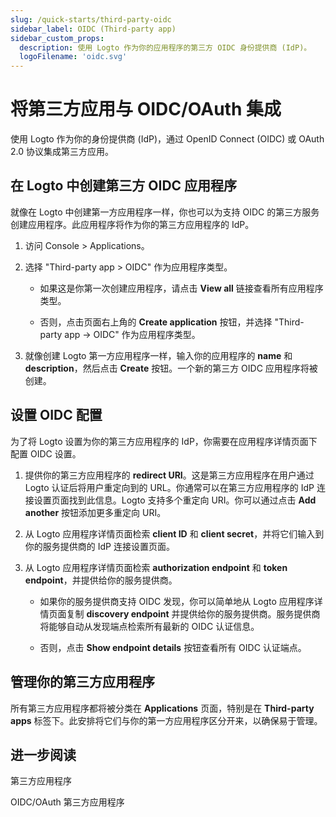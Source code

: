 ```yaml
---
slug: /quick-starts/third-party-oidc
sidebar_label: OIDC (Third-party app)
sidebar_custom_props:
  description: 使用 Logto 作为你的应用程序的第三方 OIDC 身份提供商 (IdP)。
  logoFilename: 'oidc.svg'
---
```


# 将第三方应用与 OIDC/OAuth 集成

使用 Logto 作为你的身份提供商 (IdP)，通过 OpenID Connect (OIDC) 或 OAuth 2.0 协议集成第三方应用。

## 在 Logto 中创建第三方 OIDC 应用程序

就像在 Logto 中创建第一方应用程序一样，你也可以为支持 OIDC 的第三方服务创建应用程序。此应用程序将作为你的第三方应用程序的 IdP。

1. 访问 <CloudLink to="/applications">Console > Applications</CloudLink>。

2. 选择 "Third-party app > OIDC" 作为应用程序类型。

   - 如果这是你第一次创建应用程序，请点击 **View all** 链接查看所有应用程序类型。

   - 否则，点击页面右上角的 **Create application** 按钮，并选择 "Third-party app -> OIDC" 作为应用程序类型。

3. 就像创建 Logto 第一方应用程序一样，输入你的应用程序的 **name** 和 **description**，然后点击 **Create** 按钮。一个新的第三方 OIDC 应用程序将被创建。

## 设置 OIDC 配置

为了将 Logto 设置为你的第三方应用程序的 IdP，你需要在应用程序详情页面下配置 OIDC 设置。

1. 提供你的第三方应用程序的 **redirect URI**。这是第三方应用程序在用户通过 Logto 认证后将用户重定向到的 URL。你通常可以在第三方应用程序的 IdP 连接设置页面找到此信息。Logto 支持多个重定向 URI。你可以通过点击 **Add another** 按钮添加更多重定向 URI。

2. 从 Logto 应用程序详情页面检索 **client ID** 和 **client secret**，并将它们输入到你的服务提供商的 IdP 连接设置页面。

3. 从 Logto 应用程序详情页面检索 **authorization endpoint** 和 **token endpoint**，并提供给你的服务提供商。

   - 如果你的服务提供商支持 OIDC 发现，你可以简单地从 Logto 应用程序详情页面复制 **discovery endpoint** 并提供给你的服务提供商。服务提供商将能够自动从发现端点检索所有最新的 OIDC 认证信息。

   - 否则，点击 **Show endpoint details** 按钮查看所有 OIDC 认证端点。

## 管理你的第三方应用程序

所有第三方应用程序都将被分类在 **Applications** 页面，特别是在 **Third-party apps** 标签下。此安排将它们与你的第一方应用程序区分开来，以确保易于管理。

## 进一步阅读

<Url href="/integrate-logto/third-party-applications">第三方应用程序</Url>

<Url href="/integrate-logto/third-party-applications/oidc-oauth-third-party-applications">
  OIDC/OAuth 第三方应用程序
</Url>
